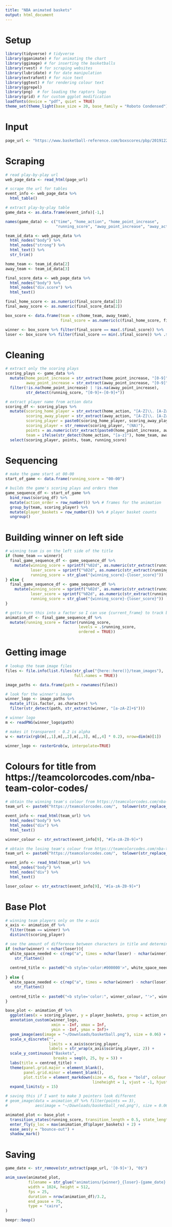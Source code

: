 ```yaml
---
title: "NBA animated baskets"
output: html_document
---
```


# Setup

```r
library(tidyverse) # tidyverse
library(gganimate) # for animating the chart
library(ggimage) # for inserting the basketballs
library(rvest) # for scraping websites
library(lubridate) # for date manipulation
library(extrafont) # for nice text
library(ggtext) # for rendering colour text
library(ggrepel) 
library(png)  # for loading the raptors logo
library(grid) # for custom ggplot modification
loadfonts(device = "pdf", quiet = TRUE)
theme_set(theme_light(base_size = 20, base_family = "Roboto Condensed"))
```

# Input

```r
page_url <- "https://www.basketball-reference.com/boxscores/pbp/201912260DET.html"
```

# Scraping

```r
# read play-by-play url
web_page_data <- read_html(page_url)

# scrape the url for tables
event_info <- web_page_data %>%
  html_table()

# extract play-by-play table
game_data <- as.data.frame(event_info)[-1,]

names(game_data) <- c("time", "home_action", "home_point_increase", 
                      "running_score", "away_point_increase", "away_action")
```

```r
team_id_data <- web_page_data %>%
  html_nodes("body") %>%
  html_nodes("strong") %>%
  html_text() %>%
  str_trim()

home_team <- team_id_data[2]
away_team <- team_id_data[3]

final_score_data <- web_page_data %>%
  html_nodes("body") %>%
  html_nodes("div.score") %>%
  html_text() 

final_home_score <- as.numeric(final_score_data[1])
final_away_score <- as.numeric(final_score_data[2])

box_score <- data.frame(team = c(home_team, away_team),
                        final_score = as.numeric(c(final_home_score, final_away_score)))

winner <- box_score %>% filter(final_score == max(.$final_score)) %>% .$team %>% as.character()
loser <- box_score %>% filter(final_score == min(.$final_score)) %>% .$team %>% as.character()
```

# Cleaning

```r
# extract only the scoring plays
scoring_plays <- game_data %>%
  mutate(home_point_increase = str_extract(home_point_increase, "[0-9]"),
         away_point_increase = str_extract(away_point_increase, "[0-9]")) %>%
  filter(!is.na(home_point_increase) | !is.na(away_point_increase),
         str_detect(running_score, "[0-9]+-[0-9]+"))
```

```r
# extract player name from action data 
scoring_df <- scoring_plays %>%
  mutate(scoring_home_player = str_extract(home_action, "[A-Z]\\. [A-Za-z-]+"),
         scoring_away_player = str_extract(away_action, "[A-Z]\\. [A-Za-z-]+"),
         scoring_player = paste0(scoring_home_player, scoring_away_player),
         scoring_player = str_remove(scoring_player, "(NA)"),
         points = as.numeric(str_extract(paste0(home_point_increase, away_point_increase), "[0-9]")),
         team = ifelse(str_detect(home_action, "[a-z]"), home_team, away_team)) %>%
  select(scoring_player, points, team, running_score) 
```

# Sequencing

```r
# make the game start at 00-00
start_of_game <- data.frame(running_score = "00-00") 

# builds the game's scoring plays and orders them
game_sequence_df <- start_of_game %>%
  bind_rows(scoring_df) %>%
  mutate(action_order = row_number()) %>% # frames for the animation
  group_by(team, scoring_player) %>%
  mutate(player_baskets = row_number()) %>% # player basket counts
  ungroup() 
```

# Building winner on left side

```r
# winning team is on the left side of the title
if (home_team == winner){
  final_game_sequence_df <- game_sequence_df %>%  
    mutate(winning_score = sprintf("%02d", as.numeric(str_extract(running_score, "^[0-9]+"))),
           loser_score = sprintf("%02d", as.numeric(str_extract(running_score, "[0-9]+$"))),
           running_score = str_glue("{winning_score}-{loser_score}"))
} else {
  final_game_sequence_df <- game_sequence_df %>%  
    mutate(winning_score = sprintf("%02d", as.numeric(str_extract(running_score, "[0-9]+$"))),
           loser_score = sprintf("%02d", as.numeric(str_extract(running_score, "^[0-9]+"))),
           running_score = str_glue("{winning_score}-{loser_score}"))
}
```

```r
# gotta turn this into a factor so I can use {current_frame} to track boxscore
animation_df <- final_game_sequence_df %>%
  mutate(running_score = factor(running_score, 
                                levels = .$running_score,
                                ordered = TRUE))
```

# Getting image

```r
# lookup the team image files
files <- file.info(list.files(str_glue("{here::here()}/team_images"), 
                              full.names = TRUE))

image_paths <- data.frame(path = rownames(files))

# look for the winner's image 
winner_logo <- image_paths %>%
  mutate_if(is.factor, as.character) %>%
  filter(str_detect(path, str_extract(winner, "[a-zA-Z]+$")))

# winner logo
m <- readPNG(winner_logo$path)

# makes it transparent - 0.2 is alpha
w <- matrix(rgb(m[,,1],m[,,2],m[,,3], m[,,4] * 0.2), nrow=dim(m)[1])

winner_logo <- rasterGrob(w, interpolate=TRUE)
```

# Colours for title from https://teamcolorcodes.com/nba-team-color-codes/

```r
# obtain the winning team's colour from https://teamcolorcodes.com/nba-team-color-codes/
team_url <- paste0("https://teamcolorcodes.com/",  tolower(str_replace_all(winner, " ", "-")), "-color-codes/")

event_info <- read_html(team_url) %>%
  html_nodes("body") %>%
  html_nodes("div") %>%
  html_text()

winner_colour <- str_extract(event_info[9], "#[a-zA-Z0-9]+")
```

```r
# obtain the losing team's colour from https://teamcolorcodes.com/nba-team-color-codes/
team_url <- paste0("https://teamcolorcodes.com/",  tolower(str_replace_all(loser, " ", "-")), "-color-codes/")

event_info <- read_html(team_url) %>%
  html_nodes("body") %>%
  html_nodes("div") %>%
  html_text() 

loser_colour <- str_extract(event_info[9], "#[a-zA-Z0-9]+")
```

# Base Plot

```r
# winning team players only on the x-axis
x_axis <- animation_df %>% 
  filter(team == winner) %>% 
  distinct(scoring_player)
```

```r
# see the amount of difference between characters in title and determine which side needs to be balanced out
if (nchar(winner) < nchar(loser)){
  white_space_needed <- c(rep("a", times = nchar(loser) - nchar(winner))) %>%
    str_flatten()
  
  centred_title <- paste0("<b style='color:#000000'>", white_space_needed, "</b>", "<b style='color:", winner_colour, "'>", winner, "</b> {closest_state} <b style='color:", loser_colour, "'>", loser, "</b>")
  
} else {
  white_space_needed <- c(rep("a", times = nchar(winner) - nchar(loser))) %>%
    str_flatten()
  
  centred_title <- paste0("<b style='color:", winner_colour, "'>", winner, "</b> {closest_state} <b style='color:", loser_colour, "'>", loser, "</b>", "<b style='color:#000000'>", white_space_needed, "</b>")
}
```

```r
base_plot <- animation_df %>%
  ggplot(aes(x = scoring_player, y = player_baskets, group = action_order)) +
  annotation_custom(winner_logo, 
                    xmin = -Inf, xmax = Inf, 
                    ymin = -Inf, ymax = Inf)+
  geom_image(aes(image = "~/Downloads/basketball.png"), size = 0.06) +
  scale_x_discrete("",
                   limits = x_axis$scoring_player, 
                   labels = str_wrap(x_axis$scoring_player, 2)) +
  scale_y_continuous("Baskets",
                     breaks = seq(0, 25, by = 5)) + 
  labs(title = centred_title) +
  theme(panel.grid.major = element_blank(),
        panel.grid.minor = element_blank(),
        plot.title = element_markdown(size = 45, face = "bold", colour = "#000000",
                                      lineheight = 1, vjust = -1, hjust = 0.56)) +
  expand_limits(y = 15)

# saving this if I want to make 3 pointers look different
# geom_image(data = animation_df %>% filter(points == 3), 
#            aes(image = "~/Downloads/basketball_red.png"), size = 0.06)
```

```r
animated_plot <- base_plot +
  transition_states(running_score, transition_length = 0.5, state_length = 0.2, wrap = FALSE) +
  enter_fly(y_loc = max(animation_df$player_baskets) + 2) +
  ease_aes(y = "bounce-out") + 
  shadow_mark()
```

# Saving

```r
game_date <- str_remove(str_extract(page_url, '[0-9]+'), "0$")

anim_save(animated_plot,
          filename = str_glue("animations/{winner}_{loser}-{game_date}.gif"), 
          width = 1024, height = 512,
          fps = 25, 
          duration = nrow(animation_df)/3.2, 
          end_pause = 75,
          type = "cairo", 
)

beepr::beep()
```

